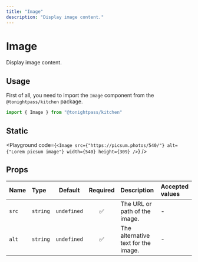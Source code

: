 ```yaml
---
title: "Image"
description: "Display image content."
---
```



# Image

Display image content.

## Usage

First of all, you need to import the `Image` component from the `@tonightpass/kitchen` package.

```js
import { Image } from "@tonightpass/kitchen"
```

## Static

<Playground
  code={`
  <Image
    src={"https://picsum.photos/540/"}
    alt={"Lorem picsum image"}
    width={540}
    height={309}
/>
`}
/>

## Props

| Name | Type | Default | Required | Description | Accepted values |
| :--- | :--- | :-----: | :------: | :---------- | :-------------- |
| `src` | `string` | `undefined` | ✅ | The URL or path of the image. | - |
| `alt` | `string` | `undefined` | ✅ | The alternative text for the image. | - |